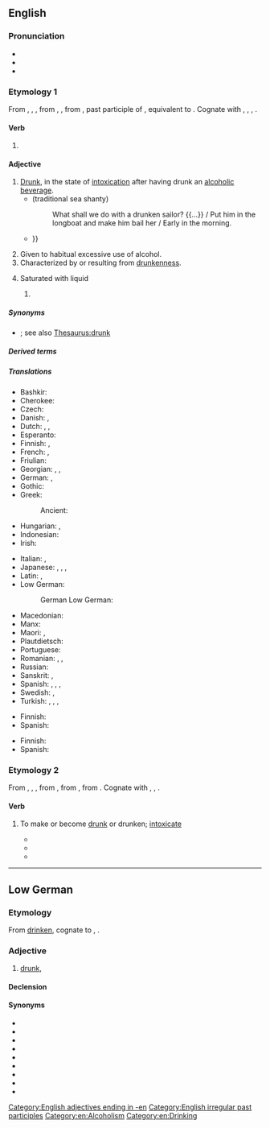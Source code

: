 {{also|Drunken}}
==English==

===Pronunciation===
* {{IPA|en|/ˈdɹʌŋkən/}}
* {{audio|en|en-us-drunken.ogg|Audio (US)}}
* {{rhymes|en|ʌŋkən|s=2}}

===Etymology 1===
From {{inh|en|enm|drunken}}, {{m|enm|ydronken}}, {{m|enm|idrunken}}, from {{inh|en|ang|druncen}}, {{m|ang|ġedruncen|t=drunk; drunken}}, from {{inh|en|gem-pro|*drunkanaz|t=drunken}}, past participle of {{der|en|gem-pro|*drinkaną|t=to drink}}, equivalent to {{af|en|drink|-en}}. Cognate with {{cog|fy|dronken|t=drunk; drunken}}, {{cog|nl|dronken|t=drunk; drunken}}, {{cog|de|betrunken|t=drunk; drunken}}, {{cog|sv|drucken|t=drunk; drunken}}.

====Verb====
{{head|en|verb form}}

# {{lb|en|archaic|still occasionally in juxtaposition with {{m|en|eaten}}}} {{inflection of|en|drink||past|part}}

====Adjective====
{{en-adj}}

# [[drunk|Drunk]], in the state of [[intoxication]] after having drunk an [[alcohol]]ic [[beverage]].
#* ''{{w|Drunken Sailor}}'' (traditional sea shanty)
#*: What shall we do with a drunken sailor? {{...}} / Put him in the longboat and make him bail her / Early in the morning.
#*{{quote-book|en|url=https://books.google.com.tr/books?id=l4jxBQAAQBAJ&pg=PA389&dq=%22drunken+bard%22%22subject:%22fiction%22|title=Medieval|author=Dallas S. Paskell|publisher=Author House|isbn=9781496960122|date=2014-12-23|page=389|passage=I ask now to put faces to those names and remove all doubt that the songs I've heard sung in your honor were not a '''drunken''' bard's attempt to make a few extra coins. This mission is dire and the reward shall fit you well.{{...}}}}
# Given to habitual excessive use of alcohol.
# Characterized by or resulting from [[drunkenness]].
#: {{ux|en|a '''drunken''' display of crude exuberance}}
# {{lb|en|obsolete}} Saturated with liquid
## {{non-gloss definition|Applied to various spicy stir-fried dishes in Asian cuisine.}}
##: {{ux|en|'''drunken''' noodles; '''drunken''' duck; '''drunken''' fried rice}}

=====Synonyms=====
* {{l|en|drunk}}; see also [[Thesaurus:drunk]]

=====Derived terms=====
{{der3|en|drunkenly|drunkenness|drunken noodles|drunken shrimp|drunkensome|drunken boxing|drunken trees}}

=====Translations=====
{{trans-top|In the state of alcoholic intoxication}}
* Bashkir: {{t|ba|иҫерек|sc=Cyrl}}
* Cherokee: {{t|chr|ᎤᏴᏍᏕᏓ}}
* Czech: {{t+|cs|opilý}}
* Danish: {{t+|da|beruset}}, {{t+|da|fuld}}
* Dutch: {{t+|nl|dronken}}, {{t+|nl|zat}}, {{t+|nl|beschonken}}
* Esperanto: {{t+|eo|ebria}}
* Finnish: {{t+|fi|humalainen}}, {{t+|fi|juopunut}}
* French: {{t+|fr|ivre}}, {{t+|fr|saoul|m}}
* Friulian: {{t|fur|bevût}}
* Georgian: {{t|ka|მთვრალი}}, {{t|ka|დამთვრალი}}, {{t|ka|ნასვამი}}
* German: {{t+|de|betrunken}}, {{t+|de|trunken}}
* Gothic: {{t|got|𐌳𐍂𐌿𐌲𐌺𐌰𐌽𐍃}}
* Greek:
*: Ancient: {{t|grc|μέθυσος}}
* Hungarian: {{t+|hu|részeg}}, {{t+|hu|ittas}}
* Indonesian: {{t+|id|mabuk}}
* Irish: {{t|ga|meisciúil}}
{{trans-mid}}
* Italian: {{t+|it|ubriaco}}, {{t+|it|ebbro}}
* Japanese: {{t|ja|酔っ払い|tr=[[よっぱらい]], yopparai|sc=Jpan}}, {{t|ja|酔っ払う|tr=[[よっぱらう]], yopparau|sc=Jpan}}, {{t+|ja|酔い|tr=[[よい]], yoi|sc=Jpan}}, {{t+|ja|酔う|tr=[[よう]], you|sc=Jpan}}
* Latin: {{t|la|ēbrius}}, {{t|la|tēmulentus}}
* Low German:
*: German Low German: {{t|nds-de|bedrunken}}
* Macedonian: {{t|mk|пијан|m}}
* Manx: {{t|gv|meshtoil}}
* Maori: {{t|mi|haurangi}}, {{t|mi|porohaurangi}}
* Plautdietsch: {{t|pdt|bedrunken}}
* Portuguese: {{t+|pt|bêbado|m}}
* Romanian: {{t+|ro|beat}}, {{t+|ro|băut}}, {{t+|ro|îmbătat}}
* Russian: {{t+|ru|пья́ный}}
* Sanskrit: {{t+|sa|मत्त|m}}, {{t+|sa|प्रमत्त}}
* Spanish: {{t+|es|borracho}}, {{t+|es|ebrio}}, {{t+|es|escabio}}, {{t+|es|escabiado}} {{qualifier|Latin America|colloquial}}
* Swedish: {{t+|sv|drucken}}, {{t+|sv|full}}
* Turkish: {{t+|tr|sarhoş}}, {{t+|tr|esrik}}, {{t+|tr|içkili}}, {{t+|tr|küplü}} {{qualifier|slang}}
{{trans-bottom}}

{{trans-top|given to habitual excessive use of alcohol}}
* Finnish: {{t+|fi|juopotteleva}}
* Spanish: {{t|es|escabiador}} {{qualifier|Latin America|colloquial}}
{{trans-mid}}
{{trans-bottom}}

{{trans-top|characterized by or resulting from drunkenness}}
* Finnish: {{t+|fi|humalainen}}
* Spanish: {{t+|es|escabio}} {{qualifier|Latin America|colloquial}}
{{trans-mid}}
{{trans-bottom}}

===Etymology 2===
From {{inh|en|enm|dronknen}}, {{m|enm|drunkenen}}, {{m|enm|drunknen}}, from {{inh|en|ang|druncnian|t=to drown; get drunk}}, from {{inh|en|gem-pro|*drunkanōną|t=to get drunk}}, from {{der|en|gem-pro|*drunkanaz|t=drunk; intoxicated}}. Cognate with {{cog|no|drukne}}, {{m|no|drukna}}, {{cog|is|drukna}}.

====Verb====
{{en-verb}}

# {{lb|en|ambitransitive}} To make or become [[drunk]] or drunken; [[intoxicate]]
#* {{quote-text|en|year=1917|author=Patience Worth|title=The Sorry Tale|page=153|passage=Yea, upon a stoned couch and '''drunkened''' unto death upon the bittered draught of Rome!}}
#* {{quote-text|en|year=1985|author=Kay Dreyfus, Percy Aldridge Grainger|title=Farthest North of Humanness: Letters|page=31|passage=The dreamy coloring of the land is just too '''drunkening'''.}}
#* {{quote-text|en|year=2011|author=William Peters|title=Good Morning my Beloved Family|page=31|passage=Dogma '''drunkens''' the Spirit, and while we indulge in our stupor, it robs us of our innate Spiritually Divine and Creative acuity . . . Love alone provides us with the much needed restorative properties of redemption.}}

[[Category:English adjectives ending in -en]]
[[Category:English irregular past participles]]
[[Category:en:Alcoholism]]
[[Category:en:Drinking]]

----

==Low German==

===Etymology===
From [[drinken]], cognate to {{cog|en|drunken}}, {{cog|nl|dronken}}.

===Adjective===
{{head|nds|adjective|comparative|drunkener|superlative|drunkenst}}

# [[drunk]], {{l|en|drunken}}

====Declension====
{{nds-decl-adj5|head=drunken|drunken|Drunken|drunkener|drunkenst|Drunkenst}}

====Synonyms====
* {{l|nds|duun}}
* {{l|nds|bedrunken}}
* {{l|nds|anduunt}}
* {{l|nds|dick}}
* {{l|nds|drietendick}}
* {{l|nds|besapen}}
* {{l|nds|betüdelt}}
* {{l|nds|vull}}
* {{l|nds|benusselt}}